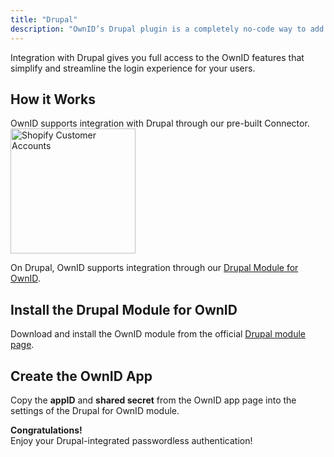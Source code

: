 ```yaml
---
title: "Drupal"
description: "OwnID’s Drupal plugin is a completely no-code way to add passwordless authentication to your Drupal website with a few clicks."
---
```




Integration with Drupal gives you full access to the OwnID features that simplify and streamline the login experience for your users.

## How it Works

OwnID supports integration with Drupal through our pre-built Connector. 
<img src="/images/oi-tile-drup.png" width="200"  alt="Shopify Customer Accounts"></img>

On Drupal, OwnID supports integration through our [Drupal Module for OwnID](https://www.drupal.org/project/ownid).

<UserDataSnippet/>

## Install the Drupal Module for OwnID
Download and install the OwnID module from the official [Drupal module page](https://www.drupal.org/project/ownid).

## Create the OwnID App

<BuildAppSnippet connector_name="Drupal"/>

Copy the **appID** and **shared secret** from the OwnID app page into the settings of the Drupal for OwnID module.

<Check>**Congratulations!**   
Enjoy your Drupal-integrated passwordless authentication!</Check>

<NextStepsSnippet/>


